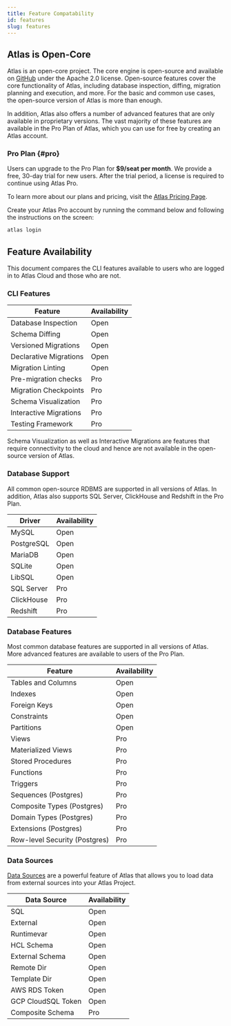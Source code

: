 ```yaml
---
title: Feature Compatability
id: features
slug: features
---
```


##  Atlas is Open-Core

Atlas is an open-core project. The core engine is open-source and available on [GitHub](https://github.com/ariga/atlas)
under the Apache 2.0 license. Open-source features cover the core functionality of Atlas, including database inspection,
diffing, migration planning and execution, and more. For the basic and common use cases, the open-source version of
Atlas is more than enough.

In addition, Atlas also offers a number of advanced features that are only available in proprietary versions. The
vast majority of these features are available in the Pro Plan of Atlas, which you can use for free by creating
an Atlas account. 

### Pro Plan {#pro}

Users can upgrade to the Pro Plan for **$9/seat per month**. We provide a free, 30-day trial for new users. After the
trial period, a license is required to continue using Atlas Pro.

To learn more about our plans and pricing, visit the [Atlas Pricing Page](/pricing).

Create your Atlas Pro account by running the command below and following the instructions on the screen:

```bash
atlas login
```

## Feature Availability

This document compares the CLI features available to users who are logged in to Atlas Cloud and those who are not.

### CLI Features

| Feature                | Availability   |
|------------------------|----------------|
| Database Inspection    | Open           |
| Schema Diffing         | Open           |
| Versioned Migrations   | Open           |
| Declarative Migrations | Open           |
| Migration Linting      | Open           |
| Pre-migration checks   | Pro            |
| Migration Checkpoints  | Pro            |
| Schema Visualization   | Pro            |
| Interactive Migrations | Pro            |
| Testing Framework      | Pro            |

Schema Visualization as well as Interactive Migrations are features that require connectivity to the cloud and hence
are not available in the open-source version of Atlas.

### Database Support

All common open-source RDBMS are supported in all versions of Atlas. In addition, Atlas also supports SQL Server, ClickHouse
and Redshift in the Pro Plan.

| Driver     | Availability          |
|------------|-----------------------|
| MySQL      | Open                  |
| PostgreSQL | Open                  |
| MariaDB    | Open                  |
| SQLite     | Open                  |
| LibSQL     | Open                  |
| SQL Server | Pro                   |
| ClickHouse | Pro                   |
| Redshift   | Pro                   |

### Database Features

Most common database features are supported in all versions of Atlas. More advanced features are available
to users of the Pro Plan.

| Feature                       | Availability   |
|-------------------------------|----------------|
| Tables and Columns            | Open           |
| Indexes                       | Open           |
| Foreign Keys                  | Open           |
| Constraints                   | Open           |
| Partitions                    | Open           |
| Views                         | Pro            |
| Materialized Views            | Pro            |
| Stored Procedures             | Pro            |
| Functions                     | Pro            |
| Triggers                      | Pro            |
| Sequences (Postgres)          | Pro            |
| Composite Types (Postgres)    | Pro            |
| Domain Types (Postgres)       | Pro            |
| Extensions (Postgres)         | Pro            |
| Row-level Security (Postgres) | Pro            |

### Data Sources

[Data Sources](/atlas-schema/projects#data-sources) are a powerful feature of Atlas that allows you to load data from external sources into your Atlas Project.

| Data Source        | Availability   |
|--------------------|----------------|
| SQL                | Open           |
| External           | Open           |
| Runtimevar         | Open           |
| HCL Schema         | Open           |
| External Schema    | Open           |
| Remote Dir         | Open           |
| Template Dir       | Open           |
| AWS RDS Token      | Open           |
| GCP CloudSQL Token | Open           |
| Composite Schema   | Pro            |